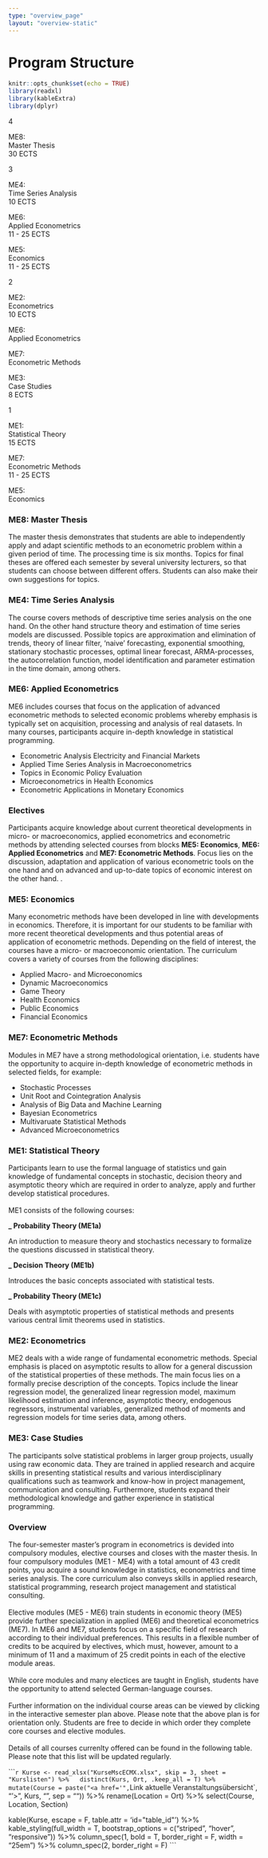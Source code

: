```yaml
---
type: "overview_page"
layout: "overview-static"
---
```


# Program Structure

```r
knitr::opts_chunk$set(echo = TRUE)
library(readxl)
library(kableExtra)
library(dplyr)
```

<div class="banner">
  
  <div class = "term"><p>4</p></div>
  <div class = "m orange show" target="1"><p>ME8:<br>Master Thesis<br>30 ECTS</p></div>

  <div class = "term"><p>3</p></div>
  <div class = "w yellow l show" target="2"><p>ME4:<br> Time Series Analysis<br>10 ECTS</p></div>
  <div class = "w red show" target="3"><p>ME6:<br>Applied Econometrics<br>11 - 25 ECTS</p></div>
  <div class = "w purple show" target="5"><p>ME5:<br>Economics<br>11 - 25 ECTS</p></div>
  
  <div class = "term"><p>2</p></div>
  <div class = "w yellow l show" target="8"><p>ME2:<br>Econometrics<br>10 ECTS</p></div>
  <div class = "red show" target="3"><p>ME6:<br>Applied Econometrics</p></div>
  <div class = "green show" target="6"><p>ME7:<br>Econometric Methods</p></div>
  <div class = "w yellow show" target="9"><p>ME3:<br>Case Studies<br>8 ECTS</p></div>
  
  <div class = "term"><p>1</p></div>
  <div class="wider yellow l show" target="7"><p>ME1:<br> Statistical Theory<br>15 ECTS</p></div>
  <div class = "w green show" target="6"><p>ME7:<br>Econometric Methods<br>11 - 25 ECTS</p></div>
  <div class = "purple show" target="5"><p>ME5:<br>Economics</p></div>
</div>

<div class="cont">
  <div class="sec" id="section1">
  <h3>ME8: Master Thesis</h3>
  <p class = "text_ml">
  The master thesis demonstrates that students are able to independently apply and adapt scientific methods to an econometric problem within a given period of time. The processing time is six months. Topics for final theses are offered each semester by several university lecturers, so that students can choose between different offers. Students can also make their own suggestions for topics.</p>
  </div>
  <div class="sec" id="section2">
  <h3>ME4: Time Series Analysis</h3>
  <p class = "text_ml">
  The course covers methods of descriptive time series analysis on the one hand. On the other hand structure theory and estimation of time series models are discussed. Possible topics are approximation and elimination of trends, theory of linear filter, ‘naive’ forecasting, exponential smoothing, stationary stochastic processes, optimal linear forecast, ARMA-processes, the autocorrelation function, model identification and parameter estimation in the time domain, among others.</p>
  </div>
  <div class="sec" id="section3">
  <h3>ME6: Applied Econometrics</h3>
  <p class = "text_ml">
  ME6 includes courses that focus on the application of advanced econometric methods to selected economic problems whereby emphasis is typically set on acquisition, processing and analysis of real datasets. In many courses, participants acquire in-depth knowledge in statistical programming.
  <ul>
	<li>Econometric Analysis Electricity and Financial Markets</li>
	<li>Applied Time Series Analysis in Macroeconometrics</li>
	<li>Topics in Economic Policy Evaluation</li>
	<li>Microeconometrics in Health Economics</li>
	<li>Econometric Applications in Monetary Economics</li>
  </ul>
  </p>
  </div>
  <div class="sec" id="section4">
  <h3>Electives</h3>
  <p class = "text_ml">
  Participants acquire knowledge about current theoretical developments in micro- or macroeconomics, applied econometrics and econometric methods by attending selected courses from blocks <b>ME5: Economics</b>, <b>ME6: Applied Econometrics</b> and <b>ME7: Econometric Methods</b>. Focus lies on the discussion, adaptation and application of various econometric tools on the one hand and on advanced and up-to-date topics of economic interest on the other hand.
.</p>
  </div>
  <div class="sec" id="section5">
  <h3>ME5: Economics</h3>
  <p class = "text_ml">
  Many econometric methods have been developed in line with developments in economics. Therefore, it is important for our students to be familiar with more recent theoretical developments and thus potential areas of application of econometric methods. Depending on the field of interest, the courses have a micro- or macroeconomic orientation. The curriculum covers a variety of courses from the following disciplines: 
  <ul>
	<li>Applied Macro- and Microeconomics</li>
	<li>Dynamic Macroeconomics</li>
	<li>Game Theory</li>
	<li>Health Economics</li>
	<li>Public Economics</li>
	<li>Financial Economics</li>
  </ul>
  </p>
  </div>
  <div class="sec" id="section6">
  <h3>ME7: Econometric Methods</h3>
  <p class = "text_ml">
  Modules in ME7 have a strong methodological orientation, i.e. students have the opportunity to acquire in-depth knowledge of econometric methods in selected fields, for example:
  <ul>
	<li>Stochastic Processes</li>
	<li>Unit Root and Cointegration Analysis</li>
	<li>Analysis of Big Data and Machine Learning</li>
	<li>Bayesian Econometrics</li>
	<li>Multivaruate Statistical Methods</li>
	<li>Advanced Microeconometrics</li>
  </ul>
  </p>
  </div>
  <div class="sec" id="section7">
  <h3>ME1: Statistical Theory</h3>
  <p>
  <p class = "text_ml">
  Participants learn to use the formal language of statistics und gain knowledge of fundamental concepts in stochastic, decision theory and asymptotic theory which are required in order to analyze, apply and further develop statistical procedures.
  <br>
  <br>
  ME1 consists of the following courses:
  </p>
  <p class = "tab"><b>_ Probability Theory (ME1a)</b></p> 
  <p class = "text_ml">
  An introduction to measure theory and stochastics necessary to formalize the questions discussed in statistical theory.
  </p>
  <p class = "tab"><b>_ Decision Theory (ME1b)</b></p>
  <p class = "text_ml">
  Introduces the basic concepts associated with statistical tests.
  </p>
  <p class = "tab"><b>_ Probability Theory (ME1c)</b></p>
  <p class = "text_ml">
  Deals with asymptotic properties of statistical methods and presents various central limit theorems used in statistics.
  </p>
  </p>
  </div>
  <div class="sec" id="section8">
  <h3>ME2: Econometrics</h3>
  <p class = "text_ml">
  ME2 deals with a wide range of fundamental econometric methods. Special emphasis is placed on asymptotic results to allow for a general discussion of the statistical properties of these methods. The main focus lies on a formally precise description of the concepts. Topics include the linear regression model, the generalized linear regression model, maximum likelihood estimation and inference, asymptotic theory, endogenous regressors, instrumental variables, generalized method of moments and regression models for time series data, among others.</p>
  </div>
  <div class="sec" id="section9">
  <h3>ME3: Case Studies</h3>
  <p class = "text_ml">
  The participants solve statistical problems in larger group projects, usually using raw economic data. They are trained in applied research and acquire skills in presenting statistical results and various interdisciplinary qualifications such as teamwork and know-how in project management, communication and consulting. Furthermore, students expand their methodological knowledge and gather experience in statistical programming.</p>
  </div>
<div class="sec" id="standarddiv">
<h3>Overview</h3>
<p class = "text_ml">The four-semester master's program in econometrics is devided into compulsory modules, elective courses and closes with the master thesis. In four compulsory modules (ME1 - ME4) with a total amount of 43 credit points, you acquire a sound knowledge in  statistics, econometrics and time series analysis. The core curriculum also conveys skills in applied research, statistical programming, research project management and statistical consulting. 
<br>
<br>
Elective modules (ME5 - ME6) train students in economic theory (ME5) provide further specialization in applied (ME6) and theoretical econometrics (ME7). In ME6 and ME7, students focus on a specific field of research according to their individual preferences. This results in a flexible number of credits to be acquired by electives, which must, however, amount to a minimum of 11 and a maximum of 25 credit points in each of the elective module areas. 
<br>
<br>
While core modules and many electices are taught in English, students have the opportunity to attend selected German-language courses.
<br>
<br>
Further information on the individual course areas can be viewed by clicking in the interactive semester plan above. Please note that the above plan is for orientation only. Students are free to decide in which order they complete core courses and elective modules. 
<br>
<br>
Details of all courses currenlty offered can be found in the following table. Please note that this list will be updated regularly.
</p>
</div>
</div>

````r
Kurse <- read_xlsx("KurseMscECMX.xlsx", skip = 3, sheet = "Kurslisten") %>%
  distinct(Kurs, Ort, .keep_all = T) %>% 
  mutate(Course = paste("<a href='", 
                              `Link aktuelle Veranstaltungsübersicht`, 
                              "'>", 
                              Kurs,
                              "</a>", 
                              sep = "")) %>% 
  rename(Location = Ort) %>%
  select(Course, Location, Section)

kable(Kurse, escape = F, table.attr = 'id=\"table_id\"') %>%
  kable_styling(full_width = T, 
                bootstrap_options = c("striped", "hover", "responsive")) %>%
  column_spec(1, bold = T, border_right = F, width = "25em") %>%
  column_spec(2, border_right = F)
```
